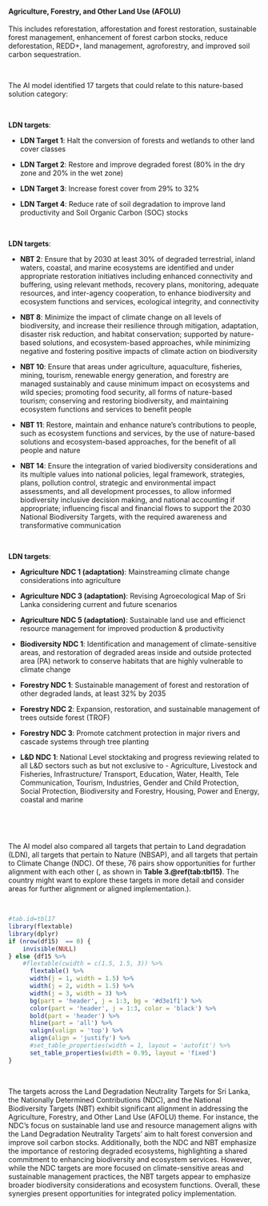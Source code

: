 #### Agriculture, Forestry, and Other Land Use (AFOLU)

::: {custom-style='Citation'}
This includes reforestation, afforestation and forest restoration, sustainable forest management, enhancement of forest carbon stocks, reduce deforestation, REDD+, land management, agroforestry, and improved soil carbon sequestration.
:::

<br>

::: {custom-style='Text'}
The AI model identified 17 targets that could relate to this nature-based solution category:
:::

<br>


**LDN targets**:

-   **LDN Target 1**: Halt the conversion of forests and wetlands to other land cover classes

-   **LDN Target 2**: Restore and improve degraded forest (80% in the dry zone and 20% in the wet zone)

-   **LDN Target 3**: Increase forest cover from 29% to 32%

-   **LDN Target 4**: Reduce rate of soil degradation to improve land productivity and Soil Organic Carbon (SOC) stocks



​

**LDN targets**:

-   **NBT 2**: Ensure that by 2030 at least 30% of degraded terrestrial, inland waters, coastal, and marine ecosystems are identified and under appropriate restoration initiatives including enhanced connectivity and buffering, using relevant methods, recovery plans, monitoring, adequate resources, and inter-agency cooperation, to enhance biodiversity and ecosystem functions and services, ecological integrity, and connectivity

-   **NBT 8**: Minimize the impact of climate change on all levels of biodiversity, and increase their resilience through mitigation, adaptation, disaster risk reduction, and habitat conservation; supported by nature-based solutions, and ecosystem-based approaches, while minimizing negative and fostering positive impacts of climate action on biodiversity

-   **NBT 10**: Ensure that areas under agriculture, aquaculture, fisheries, mining, tourism, renewable energy generation, and forestry are managed sustainably and cause minimum impact on ecosystems and wild species; promoting food security, all forms of nature-based tourism; conserving and restoring biodiversity, and maintaining ecosystem functions and services to benefit people

-   **NBT 11**: Restore, maintain and enhance nature’s contributions to people, such as ecosystem functions and services, by the use of nature-based solutions and ecosystem-based approaches, for the benefit of all people and nature

-   **NBT 14**: Ensure the integration of varied biodiversity considerations and its multiple values into national policies, legal framework, strategies, plans, pollution control, strategic and environmental impact assessments, and all development processes, to allow informed biodiversity inclusive decision making, and national accounting if appropriate; influencing fiscal and financial flows to support the 2030 National Biodiversity Targets, with the required awareness and transformative communication



​

**LDN targets**:

-   **Agriculture NDC 1 (adaptation)**: Mainstreaming climate change considerations into agriculture

-   **Agriculture NDC 3 (adaptation)**: Revising Agroecological Map of Sri Lanka considering current and future scenarios

-   **Agriculture NDC 5 (adaptation)**: Sustainable land use and efficienct resource management for improved production & productivity

-   **Biodiversity NDC 1**: Identification and management of climate-sensitive areas, and restoration of degraded areas inside and outside protected area (PA) network to conserve habitats that are highly vulnerable to climate change

-   **Forestry NDC 1**: Sustainable management of forest and restoration of other degraded lands, at least 32% by 2035

-   **Forestry NDC 2**: Expansion, restoration, and sustainable management of trees outside forest (TROF)

-   **Forestry NDC 3**: Promote catchment protection in major rivers and cascade systems through tree planting

-   **L&D NDC 1**: National Level stocktaking and progress reviewing related to all L&D sectors such as but not exclusive to - Agriculture, Livestock and Fisheries, Infrastructure/ Transport, Education, Water, Health, Tele Communication, Tourism, Industries, Gender and Child Protection, Social Protection, Biodiversity and Forestry, Housing, Power and Energy, coastal and marine



​






<br>

::: {custom-style='Text'}
The AI model also compared all targets that pertain to Land degradation (LDN), all targets that pertain to Nature (NBSAP), and all targets that pertain to Climate Change (NDC). Of these, 76 pairs show opportunities for further alignment with each other (, as shown in **Table 3.\@ref(tab:tbl15)**. The country might want to explore these targets in more detail and consider areas for further alignment or aligned implementation.).
:::

<br>

```r
#tab.id=tbl17
library(flextable)
library(dplyr)
if (nrow(df15)  == 0) {
    invisible(NULL)
} else {df15 %>% 
    #flextable(cwidth = c(1.5, 1.5, 3)) %>% 
      flextable() %>% 
      width(j = 1, width = 1.5) %>% 
      width(j = 2, width = 1.5) %>% 
      width(j = 3, width = 3) %>% 
      bg(part = 'header', j = 1:3, bg = '#d3e1f1') %>% 
      color(part = 'header', j = 1:3, color = 'black') %>% 
      bold(part = 'header') %>% 
      hline(part = 'all') %>% 
      valign(valign = 'top') %>% 
      align(align = 'justify') %>%  
      #set_table_properties(width = 1, layout = 'autofit') %>% 
      set_table_properties(width = 0.95, layout = 'fixed')
}
```

<br>

::: {custom-style='summ'}
The targets across the Land Degradation Neutrality Targets for Sri Lanka, the Nationally Determined Contributions (NDC), and the National Biodiversity Targets (NBT) exhibit significant alignment in addressing the Agriculture, Forestry, and Other Land Use (AFOLU) theme. For instance, the NDC's focus on sustainable land use and resource management aligns with the Land Degradation Neutrality Targets' aim to halt forest conversion and improve soil carbon stocks. Additionally, both the NDC and NBT emphasize the importance of restoring degraded ecosystems, highlighting a shared commitment to enhancing biodiversity and ecosystem services. However, while the NDC targets are more focused on climate-sensitive areas and sustainable management practices, the NBT targets appear to emphasize broader biodiversity considerations and ecosystem functions. Overall, these synergies present opportunities for integrated policy implementation.
:::

<br>


